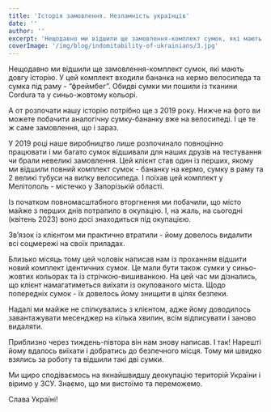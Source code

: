 ```yaml
---
title: 'Історія замовлення. Незламність українців'
date: ''
author: ''
excerpt: 'Нещодавно ми відшили ще замовлення-комплект сумок, які мають довгу історію. У цей комплект входили бананка на кермо велосипеда та сумка під раму - “фреймбег”. Обидві сумки ми пошили із тканини Cordura та у синьо-жовтому кольорі.'
coverImage: '/img/blog/indomitability-of-ukrainians/3.jpg'
---
```


<IndomitabilityOfUkrainiansContainer>
  
Нещодавно ми відшили ще замовлення-комплект сумок, які мають довгу історію. У цей комплект входили бананка на кермо велосипеда та сумка під раму - “фреймбег”. Обидві сумки ми пошили із тканини Cordura та у синьо-жовтому кольорі.

<WrapperForHorizontalElements>
  <CustomImage
    src="/img/blog/indomitability-of-ukrainians/1.jpg"
    alt="Framepack bag"
    width={388}
    height={474}
  />
  <CustomImage
    src="/img/blog/indomitability-of-ukrainians/2.jpg"
    alt="BumBag"
    width={388}
    height={474}
  />
</WrapperForHorizontalElements>

А от розпочати нашу історію потрібно ще з 2019 року. Нижче на фото ви можете побачити аналогічну сумку-бананку вже на велосипеді. І це те ж саме замовлення, що і зараз.

<WrapperForHorizontalElements>
  <CustomImage
    src="/img/blog/indomitability-of-ukrainians/3.jpg"
    alt="Bicycle with framepack bag and bumBag"
    width={800}
    height={415}
  />
</WrapperForHorizontalElements>

У 2019 році наше виробництво лише розпочинало повноцінно працювати і ми багато сумок відшивали для наших друзів на тестування чи брали невеликі замовлення. Цей клієнт став один із перших, якому ми відшили повний комплект сумок - бананку на кермо, сумку в раму та 2 великі тубуси на вилку велосипеда. І поїхав цей комплект у Мелітополь - містечко у Запорізькій області.

Із початком повномасштабного вторгнення ми побачили, що місто майже з перших днів потрапило в окупацію. І, на жаль, на сьогодні (квітень 2023) воно досі знаходиться під окупацією.

Зв’язок із клієнтом ми практично втратили - йому довелось видалити всі соцмережі на своїх приладах.

Близько місяць тому цей чоловік написав нам із проханням відшити новий комплект ідентичних сумок. Це мали бути також сумки у синьо-жовтих кольорах та із стрічкою-вишиванкою. На цей час ми дізнались, що клієнт намагатиметься виїхати із окупованого міста. Щодо попередніх сумок - їх довелось йому знищити в цілях безпеки.

Надалі ми майже не спілкувались з клієнтом, адже йому доводилось завантажувати месенджер на кілька хвилин, всім відписувати і заново видаляти.

<WrapperForHorizontalElements>
  <CustomImage
    src="/img/blog/indomitability-of-ukrainians/4.jpg"
    alt="Framepack bag and bumBag"
    width={388}
    height={444}
  />
  <CustomImage
    src="/img/blog/indomitability-of-ukrainians/5.jpg"
    alt="Framepack is being sewn"
    width={388}
    height={444}
  />
</WrapperForHorizontalElements>

Приблизно через тиждень-півтора він нам знову написав. І так! Нарешті йому вдалось виїхати і добратись до безпечного місця. Тому ми швидко взялись за роботу та відшили такі дві сумки.

Ми щиро сподіваємось на якнайшвидшу деокупацію територій України і віримо у ЗСУ. Знаємо, що ми вистоїмо та переможемо.

Слава Україні!

</IndomitabilityOfUkrainiansContainer>
